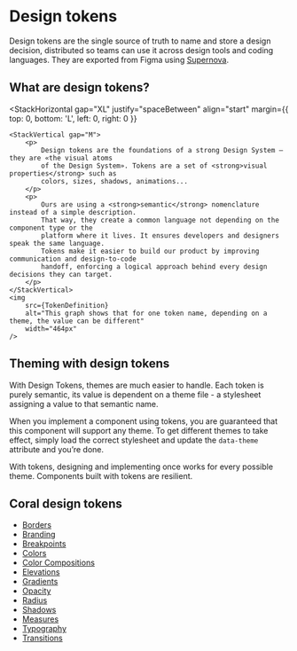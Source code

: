 
<Meta title="Design Tokens/About" />

# Design tokens

Design tokens are the single source of truth to name and store a design decision, distributed so teams can use it across design tools and coding languages.
They are exported from Figma using [Supernova](https://www.supernova.io/).

## What are design tokens?

<StackHorizontal
    gap="XL"
    justify="spaceBetween"
    align="start"
    margin={{ top: 0, bottom: 'L', left: 0, right: 0 }}
>
    <StackVertical gap="M">
        <p>
            Design tokens are the foundations of a strong Design System — they are «the visual atoms
            of the Design System». Tokens are a set of <strong>visual properties</strong> such as
            colors, sizes, shadows, animations...
        </p>
        <p>
            Ours are using a <strong>semantic</strong> nomenclature instead of a simple description.
            That way, they create a common language not depending on the component type or the
            platform where it lives. It ensures developers and designers speak the same language.
            Tokens make it easier to build our product by improving communication and design-to-code
            handoff, enforcing a logical approach behind every design decisions they can target.
        </p>
    </StackVertical>
    <img
        src={TokenDefinition}
        alt="This graph shows that for one token name, depending on a theme, the value can be different"
        width="464px"
    />

</StackHorizontal>

## Theming with design tokens

With Design Tokens, themes are much easier to handle. Each token is purely semantic, its value is dependent on a theme file - a stylesheet assigning a value to that semantic name.

When you implement a component using tokens, you are guaranteed that this component will
support any theme. To get different themes to take effect, simply load the correct
stylesheet and update the <code>data-theme</code> attribute and you’re done.

With tokens, designing and implementing once works for every possible theme.
Components built with tokens are resilient.

<Unstyled>
	<ExampleCard />
</Unstyled>

## Coral design tokens

- [Borders](/docs/design-tokens-borders--docs)
- [Branding](/docs/design-tokens-branding--docs)
- [Breakpoints](/docs/design-tokens-breakpoints--docs)
- [Colors](/docs/design-tokens-colors--docs)
- [Color Compositions](/docs/design-tokens-color-composition--docs)
- [Elevations](/docs/design-tokens-elevations--docs)
- [Gradients](/docs/design-tokens-gradients--docs)
- [Opacity](/docs/design-tokens-opacity--docs)
- [Radius](/docs/design-tokens-radius--docs)
- [Shadows](/docs/design-tokens-shadows--docs)
- [Measures](/docs/design-tokens-measures--docs)
- [Typography](/docs/design-tokens-typography--docs)
- [Transitions](/docs/design-tokens-transitions--docs)

